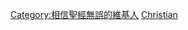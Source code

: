 {{Userbox
  |id=[[File:Gutenberg Bible.jpg|66px]]
  |id-c=#808080
  |border-s = 1
  |id-s = 8
  |id-fc = #808080
  |info=這個用戶相信[[聖經絕對無誤|<span style="color:#E30616;">'''聖經絕對無誤'''</span>]]。
  |info-c=#808080
  |info-s = 9
  |info-fc = #ffffff
  |border-c=lightsteelblue
}} <includeonly>
[[Category:相信聖經無誤的維基人]]</includeonly><noinclude>
[[Category:宗教信仰用戶框模板|Christian]]
</noinclude>